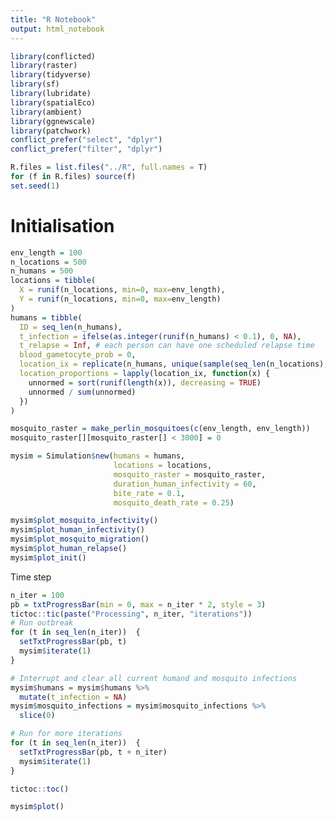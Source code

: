 ```yaml
---
title: "R Notebook"
output: html_notebook
---
```


```r
library(conflicted)
library(raster)
library(tidyverse)
library(sf)
library(lubridate)
library(spatialEco)
library(ambient)
library(ggnewscale)
library(patchwork)
conflict_prefer("select", "dplyr")
conflict_prefer("filter", "dplyr")

R.files = list.files("../R", full.names = T)
for (f in R.files) source(f)
set.seed(1)
```

# Initialisation

```r
env_length = 100
n_locations = 500
n_humans = 500
locations = tibble(
  X = runif(n_locations, min=0, max=env_length),
  Y = runif(n_locations, min=0, max=env_length)
)
humans = tibble(
  ID = seq_len(n_humans),
  t_infection = ifelse(as.integer(runif(n_humans) < 0.1), 0, NA),
  t_relapse = Inf, # each person can have one scheduled relapse time
  blood_gametocyte_prob = 0,
  location_ix = replicate(n_humans, unique(sample(seq_len(n_locations), 2, T)), simplify=F),
  location_proportions = lapply(location_ix, function(x) {
    unnormed = sort(runif(length(x)), decreasing = TRUE)
    unnormed / sum(unnormed)
  })
)

mosquito_raster = make_perlin_mosquitoes(c(env_length, env_length))
mosquito_raster[][mosquito_raster[] < 3000] = 0

mysim = Simulation$new(humans = humans,
                       locations = locations,
                       mosquito_raster = mosquito_raster,
                       duration_human_infectivity = 60,
                       bite_rate = 0.1,
                       mosquito_death_rate = 0.25)

mysim$plot_mosquito_infectivity()
mysim$plot_human_infectivity()
mysim$plot_mosquito_migration()
mysim$plot_human_relapse()
mysim$plot_init()
```

Time step

```r
n_iter = 100
pb = txtProgressBar(min = 0, max = n_iter * 2, style = 3)
tictoc::tic(paste("Processing", n_iter, "iterations"))
# Run outbreak
for (t in seq_len(n_iter))  {
  setTxtProgressBar(pb, t)
  mysim$iterate(1)
}

# Interrupt and clear all current humand and mosquito infections
mysim$humans = mysim$humans %>%
  mutate(t_infection = NA)
mysim$mosquito_infections = mysim$mosquito_infections %>%
  slice(0)

# Run for more iterations
for (t in seq_len(n_iter))  {
  setTxtProgressBar(pb, t + n_iter)
  mysim$iterate(1)
}

tictoc::toc()

mysim$plot()
```


